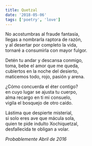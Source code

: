 ```yaml
---
title: Quetzal
date: '2018-05-06'
tags: ['poetry', 'love']
---
```


<div className="italic">
No acostumbras al fraude fantasía,<br/>
llegas a nombrarla raptora de razón,<br/>
y al desertar por completo la vida,<br/>
tornaré a consumirla con mayor fulgor.<br/>

Detén tu andar y descansa conmigo,<br/>
toma, bebe el amor que me queda,<br/>
cubiertos en la noche del desierto,<br/>
maticemos todo, rojo, pasión y arena.<br/>

¿Cómo concuerda el éter contigo?<br/>
en cuyo lugar se ajusta tu cuerpo,<br/>
alma recargo en ti mi consuelo,<br/>
vigila el bosquejo de otro caído.<br/>

Lástima que despierte misterial,<br/>
si solo eres ave que mácula sola,<br/>
quien te pide indulto Xochiquetzal,<br/>
desfallecida te obligan a volar.<br/>
</div>

*Probablemente Abril de 2016*